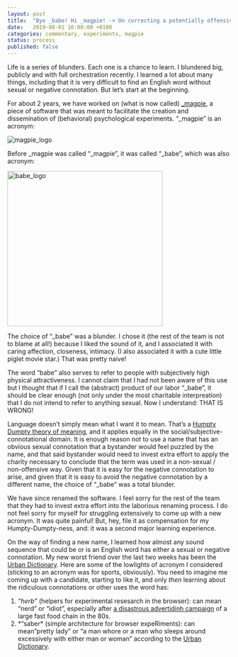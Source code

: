 ```yaml
---		
layout: post		
title:  "Bye _babe! Hi _magpie! -> On correcting a potentially offensive name for a software product."		
date:   2019-08-01 16:00:00 +0100		
categories: commentary, experiments, magpie
status: process
published: false
---
```


Life is a series of blunders. Each one is a chance to learn. I blundered big, publicly and with full orchestration recently. I learned a lot about many things, including that it is very difficult to find an English word without sexual or negative connotation. But let's start at the beginning.

For about 2 years, we have worked on (what is now called) [_magpie](https://magpie-ea.github.io/magpie-site/index.html), a piece of software that was meant to facilitate the creation and dissemination of (behavioral) psychological experiments. "_magpie" is an acronym:

<img src="/mfpics/magpie_logo.png" alt="magpie_logo">

Before _magpie was called "_magpie", it was called "_babe", which was also acronym: 

<img src="/mfpics/babe_logo.png" alt="babe_logo" width="350">

The choice of "_babe" was a blunder. I chose it (the rest of the team is not to blame at all!) because I liked the sound of it, and I associated it with caring affection, closeness, intimacy. (I also associated it with a cute little piglet movie star.) That was pretty naive! 

The word "babe" also serves to refer to people with subjectively high physical attractiveness. I cannot claim that I had not been aware of this use but I thought that if I call the (abstract) product of our labor "_babe", it should be clear enough (not only under the most charitable interpreation) that I do not intend to refer to anything sexual. Now I understand: THAT IS WRONG!

Language doesn't simply mean what I want it to mean. That's a [Humpty Dumpty theory of meaning](https://johnmacfarlane.net/135/humpty.html), and it applies equally in the social/subjective-connotational domain. It is enough reason not to use a name that has an obvious sexual connotation that a bystander would feel puzzled by the name, and that said bystander would need to invest extra effort to apply the charity necessary to conclude that the term was used in a non-sexual / non-offensive way. Given that it is easy for the negative connotation to arise, and given that it is easy to avoid the negative connotation by a different name, the choice of "_babe" was a total blunder.

We have since renamed the software. I feel sorry for the rest of the team that they had to invest extra effort into the laborious renaming process. I do not feel sorry for myself for struggling extensively to come up with a new acronym. It was quite painful! But, hey, file it as compensation for my Humpty-Dumpty-ness, and: it was a second major learning experience.

On the way of finding a new name, I learned how almost any sound sequence that could be or is an English word has either a sexual or negative connotation. My new worst friend over the last two weeks has been the [Urban Dictionary](https://www.urbandictionary.com). Here are some of the lowlights of acronym I considered (sticking to an acronym was for sports, obviously). You need to imagine me coming up with a candidate, starting to like it, and only *then* learning about the ridiculous connotations or other uses the word has:

1. *"herb"* (helpers for experimental resesarch in the browser): can mean "nerd" or "idiot", especially after [a disastrous advertidinh campaign](https://www.youtube.com/watch?v=5oE5dkTanms) of a large fast food chain in the 80s. 
2. *"saber* (simple architecture for browser expeRiments): can mean "pretty lady" or "a man whore or a man who sleeps around excessively with either man or woman" according to the [Urban Dictionary](https://www.urbandictionary.com/define.php?term=Saber).


